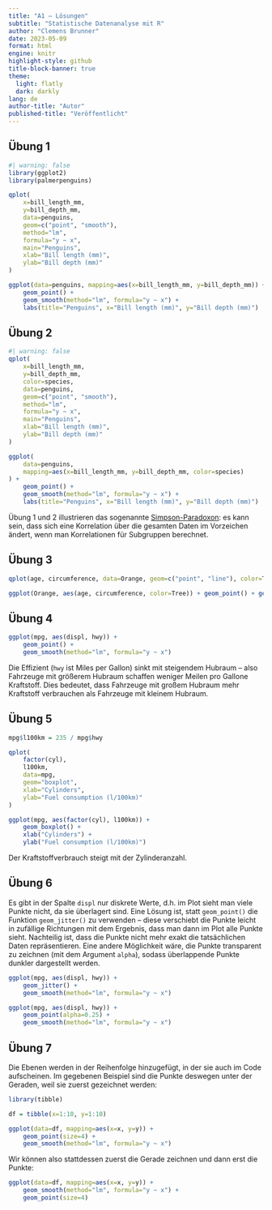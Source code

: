 ```yaml
---
title: "A1 – Lösungen"
subtitle: "Statistische Datenanalyse mit R"
author: "Clemens Brunner"
date: 2023-05-09
format: html
engine: knitr
highlight-style: github
title-block-banner: true
theme:
  light: flatly
  dark: darkly
lang: de
author-title: "Autor"
published-title: "Veröffentlicht"
---
```


## Übung 1

```r
#| warning: false
library(ggplot2)
library(palmerpenguins)

qplot(
    x=bill_length_mm,
    y=bill_depth_mm,
    data=penguins,
    geom=c("point", "smooth"),
    method="lm",
    formula="y ~ x",
    main="Penguins",
    xlab="Bill length (mm)",
    ylab="Bill depth (mm)"
)

ggplot(data=penguins, mapping=aes(x=bill_length_mm, y=bill_depth_mm)) +
    geom_point() +
    geom_smooth(method="lm", formula="y ~ x") +
    labs(title="Penguins", x="Bill length (mm)", y="Bill depth (mm)")
```


## Übung 2

```r
#| warning: false
qplot(
    x=bill_length_mm,
    y=bill_depth_mm,
    color=species,
    data=penguins,
    geom=c("point", "smooth"),
    method="lm",
    formula="y ~ x",
    main="Penguins",
    xlab="Bill length (mm)",
    ylab="Bill depth (mm)"
)

ggplot(
    data=penguins,
    mapping=aes(x=bill_length_mm, y=bill_depth_mm, color=species)
) +
    geom_point() +
    geom_smooth(method="lm", formula="y ~ x") +
    labs(title="Penguins", x="Bill length (mm)", y="Bill depth (mm)")
```

Übung 1 und 2 illustrieren das sogenannte [Simpson-Paradoxon](https://en.wikipedia.org/wiki/Simpson%27s_paradox): es kann sein, dass sich eine Korrelation über die gesamten Daten im Vorzeichen ändert, wenn man Korrelationen für Subgruppen berechnet.


## Übung 3

```r
qplot(age, circumference, data=Orange, geom=c("point", "line"), color=Tree)

ggplot(Orange, aes(age, circumference, color=Tree)) + geom_point() + geom_line()
```


## Übung 4

```r
ggplot(mpg, aes(displ, hwy)) +
    geom_point() +
    geom_smooth(method="lm", formula="y ~ x")
```

Die Effizient (`hwy` ist Miles per Gallon) sinkt mit steigendem Hubraum – also Fahrzeuge mit größerem Hubraum schaffen weniger Meilen pro Gallone Kraftstoff. Dies bedeutet, dass Fahrzeuge mit großem Hubraum mehr Kraftstoff verbrauchen als Fahrzeuge mit kleinem Hubraum.


## Übung 5

```r
mpg$l100km = 235 / mpg$hwy

qplot(
    factor(cyl),
    l100km,
    data=mpg,
    geom="boxplot",
    xlab="Cylinders",
    ylab="Fuel consumption (l/100km)"
)

ggplot(mpg, aes(factor(cyl), l100km)) +
    geom_boxplot() +
    xlab("Cylinders") +
    ylab("Fuel consumption (l/100km)")
```

Der Kraftstoffverbrauch steigt mit der Zylinderanzahl.


## Übung 6

Es gibt in der Spalte `displ` nur diskrete Werte, d.h. im Plot sieht man viele Punkte nicht, da sie überlagert sind. Eine Lösung ist, statt `geom_point()` die Funktion `geom_jitter()` zu verwenden – diese verschiebt die Punkte leicht in zufällige Richtungen mit dem Ergebnis, dass man dann im Plot alle Punkte sieht. Nachteilig ist, dass die Punkte nicht mehr exakt die tatsächlichen Daten repräsentieren. Eine andere Möglichkeit wäre, die Punkte transparent zu zeichnen (mit dem Argument `alpha`), sodass überlappende Punkte dunkler dargestellt werden.

```r
ggplot(mpg, aes(displ, hwy)) +
    geom_jitter() +
    geom_smooth(method="lm", formula="y ~ x")

ggplot(mpg, aes(displ, hwy)) +
    geom_point(alpha=0.25) +
    geom_smooth(method="lm", formula="y ~ x")
```


## Übung 7

Die Ebenen werden in der Reihenfolge hinzugefügt, in der sie auch im Code aufscheinen. Im gegebenen Beispiel sind die Punkte deswegen unter der Geraden, weil sie zuerst gezeichnet werden:

```r
library(tibble)

df = tibble(x=1:10, y=1:10)

ggplot(data=df, mapping=aes(x=x, y=y)) +
    geom_point(size=4) +
    geom_smooth(method="lm", formula="y ~ x")
```

Wir können also stattdessen zuerst die Gerade zeichnen und dann erst die Punkte:

```r
ggplot(data=df, mapping=aes(x=x, y=y)) +
    geom_smooth(method="lm", formula="y ~ x") +
    geom_point(size=4)
```
